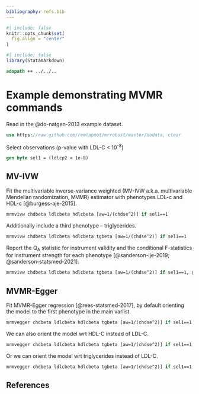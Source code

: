 ```yaml
---
bibliography: refs.bib
---
```


```r
#| include: false
knitr::opts_chunk$set(
  fig.align = "center"
)
```

```r
#| include: false
library(Statamarkdown)
```

```stata
adopath ++ ../../..
```

# Example demonstrating MVMR commands

Read in the @do-natgen-2013 example dataset.
```stata
use https://raw.github.com/remlapmot/mrrobust/master/dodata, clear
```

Select observations (p-value with LDL-C < 10<sup>-8</sup>)
```stata
gen byte sel1 = (ldlcp2 < 1e-8)
```

## MV-IVW

Fit the multivariable inverse-variance weighted (MV-IVW a.k.a. multivariable 
Mendelian randomization, MVMR) estimator with phenotypes LDL-c and HDL-c [@burgess-aje-2015].
```stata
mrmvivw chdbeta ldlcbeta hdlcbeta [aw=1/(chdse^2)] if sel1==1
```

Additionally include a third phenotype -- triglycerides.
```stata
mrmvivw chdbeta ldlcbeta hdlcbeta tgbeta [aw=1/(chdse^2)] if sel1==1
```

Report the Q<sub>A</sub> statistic for instrument validity and the conditional 
F-statistics for instrument strength for each phenotype [@sanderson-ije-2019; 
@sanderson-statsmed-2021].
```stata
mrmvivw chdbeta ldlcbeta hdlcbeta tgbeta [aw=1/(chdse^2)] if sel1==1, gxse(ldlcse hdlcse tgse)
```

## MVMR-Egger

Fit MVMR-Egger regression [@rees-statsmed-2017], by default orienting the model 
to the first phenotype in the main varlist.
```stata
mrmvegger chdbeta ldlcbeta hdlcbeta tgbeta [aw=1/(chdse^2)] if sel1==1
```

We can also orient the model wrt HDL-C instead of LDL-C.
```stata
mrmvegger chdbeta ldlcbeta hdlcbeta tgbeta [aw=1/(chdse^2)] if sel1==1, orient(2)
```

Or we can orient the model wrt triglycerides instead of LDL-C.
```stata
mrmvegger chdbeta ldlcbeta hdlcbeta tgbeta [aw=1/(chdse^2)] if sel1==1, orient(3)
```

## References

::: {#refs}
:::
